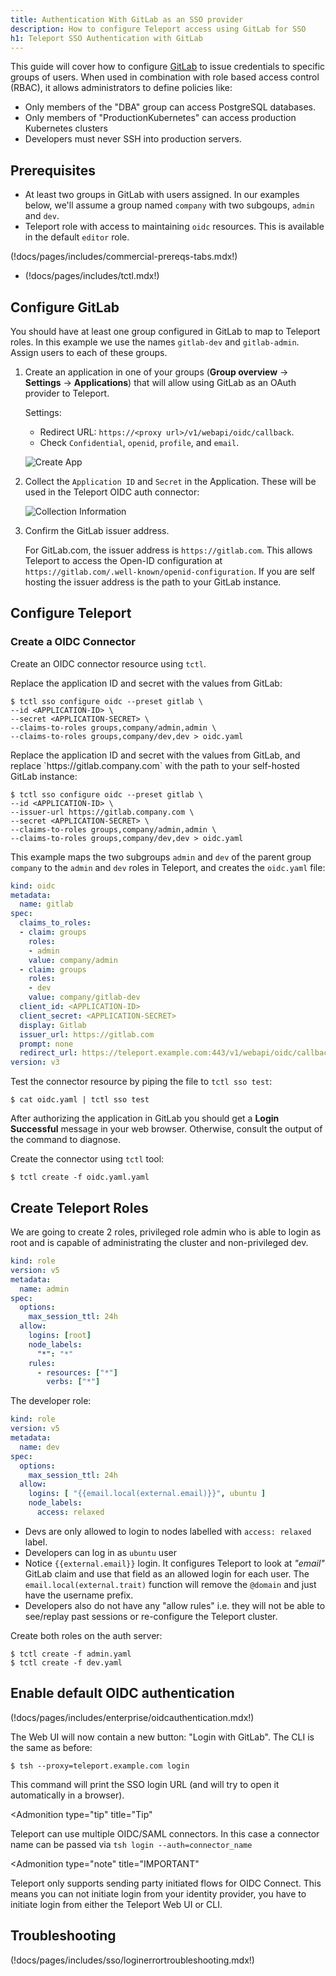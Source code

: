 ```yaml
---
title: Authentication With GitLab as an SSO provider
description: How to configure Teleport access using GitLab for SSO
h1: Teleport SSO Authentication with GitLab
---
```


This guide will cover how to configure [GitLab](https://www.gitlab.com/) to issue
credentials to specific groups of users. When used in combination with role
based access control (RBAC), it allows administrators to define policies
like:

- Only members of the "DBA" group can access PostgreSQL databases.
- Only members of "ProductionKubernetes" can access production Kubernetes clusters
- Developers must never SSH into production servers.

## Prerequisites

- At least two groups in GitLab with users assigned. In our examples below,
  we'll assume a group named `company` with two subgoups, `admin` and `dev`.
- Teleport role with access to maintaining `oidc` resources.  This is available
  in the default `editor` role.

(!docs/pages/includes/commercial-prereqs-tabs.mdx!)

- (!docs/pages/includes/tctl.mdx!)

## Configure GitLab

You should have at least one group configured in GitLab to map to Teleport roles.
In this example we use the names `gitlab-dev` and `gitlab-admin`.  Assign users
to each of these groups.

1. Create an application in one of your groups (**Group overview** ->
   **Settings** -> **Applications**) that will allow using GitLab as an OAuth
   provider to Teleport.

   Settings:

   - Redirect URL: `https://<proxy url>/v1/webapi/oidc/callback`.
   - Check `Confidential`, `openid`, `profile`, and `email`.

   ![Create App](../../../img/sso/gitlab/gitlab-oidc-0.png)

2. Collect the `Application ID` and `Secret` in the Application. These will be
   used in the Teleport OIDC auth connector:

   ![Collection Information](../../../img/sso/gitlab/gitlab-oidc-1.png)

3. Confirm the GitLab issuer address.

   For GitLab.com, the issuer address is `https://gitlab.com`. This allows
   Teleport to access the Open-ID configuration at
   `https://gitlab.com/.well-known/openid-configuration`. If you are self
   hosting the issuer address is the path to your GitLab instance.

## Configure Teleport

### Create a OIDC Connector

Create an OIDC connector resource using `tctl`.

<Tabs>
<TabItem label="GitLab.com">
Replace the application ID and secret with the values from GitLab:

```code
$ tctl sso configure oidc --preset gitlab \
--id <APPLICATION-ID> \
--secret <APPLICATION-SECRET> \
--claims-to-roles groups,company/admin,admin \
--claims-to-roles groups,company/dev,dev > oidc.yaml
```

</TabItem>
<TabItem label="Self-hosted">
Replace the application ID and secret with the values from GitLab, and replace
`https://gitlab.company.com` with the path to your self-hosted GitLab instance:

```code
$ tctl sso configure oidc --preset gitlab \
--id <APPLICATION-ID> \
--issuer-url https://gitlab.company.com \
--secret <APPLICATION-SECRET> \
--claims-to-roles groups,company/admin,admin \
--claims-to-roles groups,company/dev,dev > oidc.yaml
```

</TabItem>
</Tabs>

This example maps the two subgroups `admin` and `dev` of the parent group
`company` to the `admin` and `dev` roles in Teleport, and creates the `oidc.yaml` file:

```yaml
kind: oidc
metadata:
  name: gitlab
spec:
  claims_to_roles:
  - claim: groups
    roles:
    - admin
    value: company/admin
  - claim: groups
    roles:
    - dev
    value: company/gitlab-dev
  client_id: <APPLICATION-ID>
  client_secret: <APPLICATION-SECRET>
  display: Gitlab
  issuer_url: https://gitlab.com
  prompt: none
  redirect_url: https://teleport.example.com:443/v1/webapi/oidc/callback
version: v3

```

Test the connector resource by piping the file to `tctl sso test`:

```code
$ cat oidc.yaml | tctl sso test
```

After authorizing the application in GitLab you should get a
**Login Successful** message in your web browser. Otherwise, consult the output
of the command to diagnose.

Create the connector using `tctl` tool:

```code
$ tctl create -f oidc.yaml.yaml
```

## Create Teleport Roles

We are going to create 2 roles, privileged role admin who is able to login as
root and is capable of administrating the cluster and non-privileged dev.

```yaml
kind: role
version: v5
metadata:
  name: admin
spec:
  options:
    max_session_ttl: 24h
  allow:
    logins: [root]
    node_labels:
      "*": "*"
    rules:
      - resources: ["*"]
        verbs: ["*"]
```

The developer role:

```yaml
kind: role
version: v5
metadata:
  name: dev
spec:
  options:
    max_session_ttl: 24h
  allow:
    logins: [ "{{email.local(external.email)}}", ubuntu ]
    node_labels:
      access: relaxed
```

- Devs are only allowed to login to nodes labelled with `access: relaxed` label.
- Developers can log in as `ubuntu` user
- Notice `{{external.email}}` login. It configures Teleport to look at
  *"email"* GitLab claim and use that field as an allowed login for each user.  The `email.local(external.trait)` function will remove the `@domain` and just have the username prefix.
- Developers also do not have any "allow rules" i.e. they will not be able to
  see/replay past sessions or re-configure the Teleport cluster.

Create both roles on the auth server:

```code
$ tctl create -f admin.yaml
$ tctl create -f dev.yaml
```

## Enable default OIDC authentication

(!docs/pages/includes/enterprise/oidcauthentication.mdx!)

The Web UI will now contain a new button: "Login with GitLab". The CLI is
the same as before:

```code
$ tsh --proxy=teleport.example.com login
```

This command will print the SSO login URL (and will try to open it
automatically in a browser).

<Admonition
  type="tip"
  title="Tip"
>
  Teleport can use multiple OIDC/SAML connectors. In this case a connector name
  can be passed via `tsh login --auth=connector_name`
</Admonition>

<Admonition
  type="note"
  title="IMPORTANT"
>
  Teleport only supports sending party initiated flows for OIDC Connect. This
  means you can not initiate login from your identity provider, you have to
  initiate login from either the Teleport Web UI or CLI.
</Admonition>

## Troubleshooting

(!docs/pages/includes/sso/loginerrortroubleshooting.mdx!)

